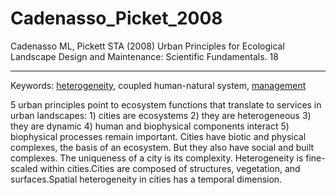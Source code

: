 # Cadenasso_Picket_2008

Cadenasso ML, Pickett STA (2008) Urban Principles for Ecological Landscape Design and Maintenance: Scientific Fundamentals. 18

---

Keywords: [heterogeneity](../topics/Heterogeneity.qmd), coupled human-natural system, [management](../topics/Management.qmd)	  

5 urban principles point to ecosystem functions that translate to services in urban landscapes: 1) cities are ecosystems 2) they are heterogeneous 3) they are dynamic 4) human and biophysical components interact 5) biophysical processes remain important. Cities have biotic and physical complexes, the basis of an ecosystem. But they also have social and built complexes. The uniqueness of a city is its complexity. Heterogeneity is fine-scaled within cities.Cities are composed of structures, vegetation, and surfaces.Spatial heterogeneity in cities has a temporal dimension.
